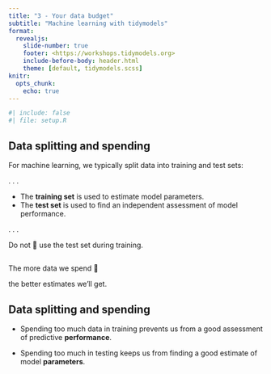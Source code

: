 ```yaml
---
title: "3 - Your data budget"
subtitle: "Machine learning with tidymodels"
format:
  revealjs: 
    slide-number: true
    footer: <https://workshops.tidymodels.org>
    include-before-body: header.html
    theme: [default, tidymodels.scss]
knitr:
  opts_chunk: 
    echo: true
---
```


```r
#| include: false
#| file: setup.R
```


## Data splitting and spending

For machine learning, we typically split data into training and test sets:

. . .

-   The **training set** is used to estimate model parameters.
-   The **test set** is used to find an independent assessment of model performance.

. . .

Do not 🚫 use the test set during training.

## 

::: r-fit-text
The more data we spend 🤑
:::

::: r-fit-text
the better estimates we'll get.
:::

## Data splitting and spending

-   Spending too much data in training prevents us from a good assessment of predictive **performance**.

-   Spending too much in testing keeps us from finding a good estimate of model **parameters**.
